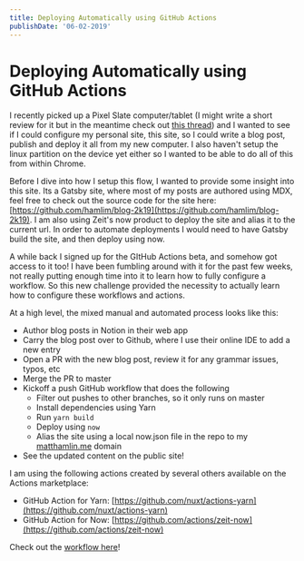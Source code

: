 ```yaml
---
title: Deploying Automatically using GitHub Actions
publishDate: '06-02-2019'
---
```



# Deploying Automatically using GitHub Actions

I recently picked up a Pixel Slate computer/tablet (I might write a short review for it but in the meantime check out [this thread](https://twitter.com/immatthamlin/status/1133865845854232577?s=20)) and I wanted to see if I could configure my personal site, this site, so I could write a blog post, publish and deploy it all from my new computer. I also haven't setup the linux partition on the device yet either so I wanted to be able to do all of this from within Chrome.

Before I dive into how I setup this flow, I wanted to provide some insight into this site. Its a Gatsby site, where most of my posts are authored using MDX, feel free to check out the source code for the site here: [https://github.com/hamlim/blog-2k19](https://github.com/hamlim/blog-2k19). I am also using Zeit's now product to deploy the site and alias it to the current url. In order to automate deployments I would need to have Gatsby build the site, and then deploy using now.

A while back I signed up for the GItHub Actions beta, and somehow got access to it too! I have been fumbling around with it for the past few weeks, not really putting enough time into it to learn how to fully configure a workflow. So this new challenge provided the necessity to actually learn how to configure these workflows and actions.

At a high level, the mixed manual and automated process looks like this:

- Author blog posts in Notion in their web app
- Carry the blog post over to Github, where I use their online IDE to add a new entry
- Open a PR with the new blog post, review it for any grammar issues, typos, etc
- Merge the PR to master
- Kickoff a push GitHub workflow that does the following
    - Filter out pushes to other branches, so it only runs on master
    - Install dependencies using Yarn
    - Run `yarn build`
    - Deploy using `now`
    - Alias the site using a local now.json file in the repo to my [matthamlin.me](http://matthamlin.me) domain
- See the updated content on the public site!

I am using the following actions created by several others available on the Actions marketplace:

- GitHub Action for Yarn: [https://github.com/nuxt/actions-yarn](https://github.com/nuxt/actions-yarn)
- GitHub Action for Now: [https://github.com/actions/zeit-now](https://github.com/actions/zeit-now)

Check out the [workflow here](https://github.com/hamlim/blog-2k19/blob/master/.github/main.workflow)!

<Footer />
